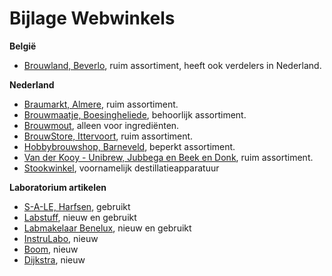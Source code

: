 # Bijlage Webwinkels {#bijlage-webwinkels}

**België**

-  [Brouwland, Beverlo](https://www.brouwland.com/nl){target="_blank"}, ruim assortiment, heeft ook verdelers in Nederland.

**Nederland**

-  [Braumarkt, Almere](https://www.braumarkt.com/){target="_blank"}, ruim assortiment.
-  [Brouwmaatje, Boesingheliede](https://www.brouwmaatje.nl){target="_blank"}, behoorlijk assortiment.
-  [Brouwmout](https://www.brouwmout.nl/){target="_blank"}, alleen voor ingrediënten.
-  [BrouwStore, Ittervoort](https://www.brouwstore.nl/), ruim assortiment.
-  [Hobbybrouwshop, Barneveld](http://www.hobbybrouwshop.nl/){target="_blank"}, beperkt assortiment.
-  [Van der Kooy - Unibrew, Jubbega en Beek en Donk](https://www.unibrew-nederland.nl){target="_blank"}, ruim assortiment.
-  [Stookwinkel](https://www.stookwinkel.nl/), voornamelijk destillatieapparatuur

**Laboratorium artikelen**

-  [S-A-LE, Harfsen](https://s-a-le.nl/nl/), gebruikt
-  [Labstuff](http://www.labstuff.nl/), nieuw en gebruikt
-  [Labmakelaar Benelux](https://www.labmakelaar.com/), nieuw en gebruikt
-  [InstruLabo](https://instrulabo.nl/), nieuw
-  [Boom](https://www.boomlab.nl/), nieuw
-  [Dijkstra](https://www.laboratorium-apparatuur.nl/), nieuw
